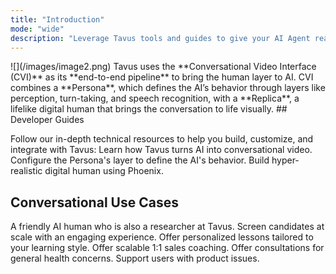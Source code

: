 ```yaml
---
title: "Introduction"
mode: "wide"
description: "Leverage Tavus tools and guides to give your AI Agent real-time human-like perception and presence, bringing the human layer to AI."
---
```



<Frame>
![](/images/image2.png)
</Frame>
Tavus uses the **Conversational Video Interface (CVI)** as its **end-to-end pipeline** to bring the human layer to AI. CVI combines a **Persona**, which defines the AI’s behavior through layers like perception, turn-taking, and speech recognition, with a **Replica**, a lifelike digital human that brings the conversation to life visually.
## Developer Guides

Follow our in-depth technical resources to help you build, customize, and integrate with Tavus:
<CardGroup cols={3}>
  <Card title="CVI" icon="messages" href="/sections/conversational-video-interface/overview-cvi">
    Learn how Tavus turns AI into conversational video.
  </Card>
  <Card title="Persona" icon="user-gear" href="/sections/conversational-video-interface/persona/overview">
    Configure the Persona's layer to define the AI's behavior.
  </Card>
  <Card title="Replica" icon="user-group" href="/sections/replica/overview">
    Build hyper-realistic digital human using Phoenix.
  </Card>
</CardGroup>

## Conversational Use Cases
<CardGroup cols={3}>
  <Card title="Tavus Researcher" img="/images/charlie.png" href="/sections/conversational-video-interface/conversation/usecases/tavus-researcher">
    A friendly AI human who is also a researcher at Tavus.
  </Card>
  <Card title="AI Interviewer" img="/images/mary.png" href="/sections/conversational-video-interface/conversation/usecases/ai-interviewer">
    Screen candidates at scale with an engaging experience.
  </Card>
  <Card title="History Teacher" img="/images/ht.png" href="/sections/conversational-video-interface/conversation/usecases/history-teacher">
    Offer personalized lessons tailored to your learning style.
  </Card>
  <Card title="Sales Coach" img="/images/sabrina.png" href="/sections/conversational-video-interface/conversation/usecases/sales-coach">
    Offer scalable 1:1 sales coaching.
  </Card>
  <Card title="Health Care Consultant" img="/images/raj.png" href="/sections/conversational-video-interface/conversation/usecases/health-care">
    Offer consultations for general health concerns.
  </Card>
  <Card title="Customer Service Agent" img="/images/stock-replica/helen.png" href="/sections/conversational-video-interface/conversation/usecases/customer-service">
    Support users with product issues.
  </Card>
</CardGroup>
